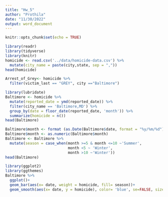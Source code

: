 ```yaml
---
title: "Hw_5"
author: "Prothila"
date: "11/30/2022"
output: word_document
---
```


```r
knitr::opts_chunk$set(echo = TRUE)
```
```r
library(readr)
library(tidyverse)
library(knitr)
homicide <- read.csv('../data/homicide-data.csv') %>% 
  mutate(city_name = paste(city,state, sep = ",")) 
head(homicide)
```

```r
Arrest_of_Grey<- homicide %>% 
  filter(victim_last == "GREY", city =="Baltimore")

```

```r
library(lubridate)
Baltimore <- homicide %>% 
  mutate(reported_date = ymd(reported_date)) %>% 
  filter(city_name == 'Baltimore,MD') %>% 
  group_by(date = floor_date(reported_date, 'month')) %>% 
  summarize(homicide = n())
head(Baltimore)
```
```r
Baltimore$month <- format (as.Date(Baltimore$date, format = "%y/%m/%d"), "%m")
Baltimore$month <- as.numeric(Baltimore$month)
Baltimore <- Baltimore %>% 
  mutate(season = case_when(month >=5 & month <=10 ~'Summer',
                            month <5 ~ 'Winter',
                            month >10 ~'Winter'))
head(Baltimore)
```

```r
library(ggplot2)
library(ggthemes)
Baltimore %>% 
  ggplot()+
  geom_bar(aes(x= date, weight = homicide, fill= season))+
  geom_smooth(aes(x= date, y = homicide), color= 'blue', se=FALSE, size =1, span =0.1)
```

